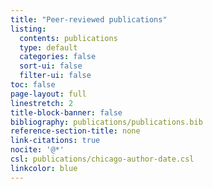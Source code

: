 ```yaml
---
title: "Peer-reviewed publications"
listing:
  contents: publications
  type: default
  categories: false
  sort-ui: false
  filter-ui: false
toc: false
page-layout: full
linestretch: 2
title-block-banner: false
bibliography: publications/publications.bib
reference-section-title: none
link-citations: true
nocite: '@*'
csl: publications/chicago-author-date.csl
linkcolor: blue
---
```


